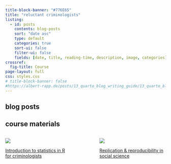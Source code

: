 ```yaml
---
title-block-banner: "#776E65"
title: "reluctant criminologists"
listing:
  - id: posts
    contents: blog-posts
    sort: "date asc"
    type: default
    categories: true
    sort-ui: false
    filter-ui: false
    fields: [date, title, reading-time, description, image, categories]
crossref:
  fig-title: Course
page-layout: full
css: styles.css
# title-block-banner: false
#https://albert-rapp.de/posts/13_quarto_blog_writing_guide/13_quarto_blog_writing_guide.html
---
```


## blog posts

:::{#posts}
:::

## course materials

:::: {.columns}

::: {.column width="45%"}

::: {#fig-hate-class}
[![](course-materials/1_ugrad_stats/hateclass_horst.png)](course-materials/intro-stats.html)

[Introduction to statistics in R for criminologists](course-materials/intro-stats.html)
:::
:::

::: {.column width="10%"}
<!-- empty column to create gap -->
:::

::: {.column width="45%"}

::: {#fig-problems}
[![](course-materials/error_horst.png)](course-materials/rnr.html)

[Replication & reproducibility in social science](course-materials/rnr.html)
:::

:::

::::

